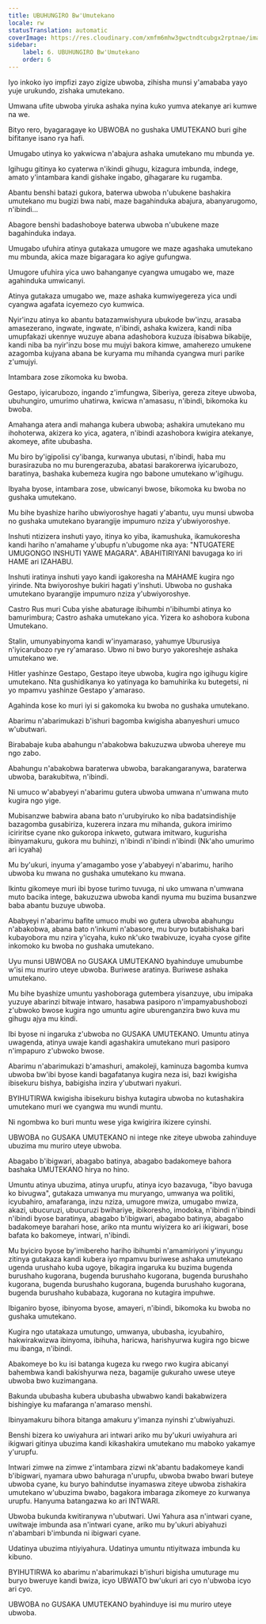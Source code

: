 ```yaml
---
title: UBUHUNGIRO Bw'Umutekano
locale: rw
statusTranslation: automatic
coverImage: https://res.cloudinary.com/xmfm6mhw3gwctndtcubgx2rptnae/image/upload/v1740337243/small_cover_educacion_fundamental_a051170f1c.webp
sidebar:
    label: 6. UBUHUNGIRO Bw'Umutekano
    order: 6
---
```

Iyo inkoko iyo impfizi zayo zigize ubwoba, zihisha munsi y'amababa yayo yuje urukundo, zishaka umutekano.

Umwana ufite ubwoba yiruka ashaka nyina kuko yumva atekanye ari kumwe na we.

Bityo rero, byagaragaye ko UBWOBA no gushaka UMUTEKANO buri gihe bifitanye isano rya hafi.

Umugabo utinya ko yakwicwa n'abajura ashaka umutekano mu mbunda ye.

Igihugu gitinya ko cyaterwa n'ikindi gihugu, kizagura imbunda, indege, amato y'intambara kandi gishake ingabo, gihagarare ku rugamba.

Abantu benshi batazi gukora, baterwa ubwoba n'ubukene bashakira umutekano mu bugizi bwa nabi, maze bagahinduka abajura, abanyarugomo, n'ibindi...

Abagore benshi badashoboye baterwa ubwoba n'ubukene maze bagahinduka indaya.

Umugabo ufuhira atinya gutakaza umugore we maze agashaka umutekano mu mbunda, akica maze bigaragara ko agiye gufungwa.

Umugore ufuhira yica uwo bahanganye cyangwa umugabo we, maze agahinduka umwicanyi.

Atinya gutakaza umugabo we, maze ashaka kumwiyegereza yica undi cyangwa agafata icyemezo cyo kumwica.

Nyir'inzu atinya ko abantu batazamwishyura ubukode bw'inzu, arasaba amasezerano, ingwate, ingwate, n'ibindi, ashaka kwizera, kandi niba umupfakazi ukennye wuzuye abana adashobora kuzuza ibisabwa bikabije, kandi niba ba nyir'inzu bose mu mujyi bakora kimwe, amaherezo umukene azagomba kujyana abana be kuryama mu mihanda cyangwa muri parike z'umujyi.

Intambara zose zikomoka ku bwoba.

Gestapo, iyicarubozo, ingando z'imfungwa, Siberiya, gereza ziteye ubwoba, ubuhungiro, umurimo uhatirwa, kwicwa n'amasasu, n'ibindi, bikomoka ku bwoba.

Amahanga atera andi mahanga kubera ubwoba; ashakira umutekano mu ihohoterwa, akizera ko yica, agatera, n'ibindi azashobora kwigira atekanye, akomeye, afite ububasha.

Mu biro by'igipolisi cy'ibanga, kurwanya ubutasi, n'ibindi, haba mu burasirazuba no mu burengerazuba, abatasi barakorerwa iyicarubozo, baratinya, bashaka kubemeza kugira ngo babone umutekano w'igihugu.

Ibyaha byose, intambara zose, ubwicanyi bwose, bikomoka ku bwoba no gushaka umutekano.

Mu bihe byashize hariho ubwiyoroshye hagati y'abantu, uyu munsi ubwoba no gushaka umutekano byarangije impumuro nziza y'ubwiyoroshye.

Inshuti ntizizera inshuti yayo, itinya ko yiba, ikamushuka, ikamukoresha kandi hariho n'amahame y'ubupfu n'ubugome nka aya: "NTUGATERE UMUGONGO INSHUTI YAWE MAGARA". ABAHITIRIYANI bavugaga ko iri HAME ari IZAHABU.

Inshuti iratinya inshuti yayo kandi igakoresha na MAHAME kugira ngo yirinde. Nta bwiyoroshye bukiri hagati y'inshuti. Ubwoba no gushaka umutekano byarangije impumuro nziza y'ubwiyoroshye.

Castro Rus muri Cuba yishe abaturage ibihumbi n'ibihumbi atinya ko bamurimbura; Castro ashaka umutekano yica. Yizera ko ashobora kubona Umutekano.

Stalin, umunyabinyoma kandi w'inyamaraso, yahumye Uburusiya n'iyicarubozo rye ry'amaraso. Ubwo ni bwo buryo yakoresheje ashaka umutekano we.

Hitler yashinze Gestapo, Gestapo iteye ubwoba, kugira ngo igihugu kigire umutekano. Nta gushidikanya ko yatinyaga ko bamuhirika ku butegetsi, ni yo mpamvu yashinze Gestapo y'amaraso.

Agahinda kose ko muri iyi si gakomoka ku bwoba no gushaka umutekano.

Abarimu n'abarimukazi b'ishuri bagomba kwigisha abanyeshuri umuco w'ubutwari.

Birababaje kuba abahungu n'abakobwa bakuzuzwa ubwoba uhereye mu ngo zabo.

Abahungu n'abakobwa baraterwa ubwoba, barakangaranywa, baraterwa ubwoba, barakubitwa, n'ibindi.

Ni umuco w'ababyeyi n'abarimu gutera ubwoba umwana n'umwana muto kugira ngo yige.

Mubisanzwe babwira abana bato n'urubyiruko ko niba badatsindishije bazagomba gusabiriza, kuzerera inzara mu mihanda, gukora imirimo iciriritse cyane nko gukoropa inkweto, gutwara imitwaro, kugurisha ibinyamakuru, gukora mu buhinzi, n'ibindi n'ibindi n'ibindi (Nk'aho umurimo ari icyaha)

Mu by'ukuri, inyuma y'amagambo yose y'ababyeyi n'abarimu, hariho ubwoba ku mwana no gushaka umutekano ku mwana.

Ikintu gikomeye muri ibi byose turimo tuvuga, ni uko umwana n'umwana muto bacika intege, bakuzuzwa ubwoba kandi nyuma mu buzima busanzwe baba abantu buzuye ubwoba.

Ababyeyi n'abarimu bafite umuco mubi wo gutera ubwoba abahungu n'abakobwa, abana bato n'inkumi n'abasore, mu buryo butabishaka bari kubayobora mu nzira y'icyaha, kuko nk'uko twabivuze, icyaha cyose gifite inkomoko ku bwoba no gushaka umutekano.

Uyu munsi UBWOBA no GUSAKA UMUTEKANO byahinduye umubumbe w'isi mu muriro uteye ubwoba. Buriwese aratinya. Buriwese ashaka umutekano.

Mu bihe byashize umuntu yashoboraga gutembera yisanzuye, ubu imipaka yuzuye abarinzi bitwaje intwaro, hasabwa pasiporo n'impamyabushobozi z'ubwoko bwose kugira ngo umuntu agire uburenganzira bwo kuva mu gihugu ajya mu kindi.

Ibi byose ni ingaruka z'ubwoba no GUSAKA UMUTEKANO. Umuntu atinya uwagenda, atinya uwaje kandi agashakira umutekano muri pasiporo n'impapuro z'ubwoko bwose.

Abarimu n'abarimukazi b'amashuri, amakoleji, kaminuza bagomba kumva ubwoba bw'ibi byose kandi bagafatanya kugira neza isi, bazi kwigisha ibisekuru bishya, babigisha inzira y'ubutwari nyakuri.

BYIHUTIRWA kwigisha ibisekuru bishya kutagira ubwoba no kutashakira umutekano muri we cyangwa mu wundi muntu.

Ni ngombwa ko buri muntu wese yiga kwigirira ikizere cyinshi.

UBWOBA no GUSAKA UMUTEKANO ni intege nke ziteye ubwoba zahinduye ubuzima mu muriro uteye ubwoba.

Abagabo b'ibigwari, abagabo batinya, abagabo badakomeye bahora bashaka UMUTEKANO hirya no hino.

Umuntu atinya ubuzima, atinya urupfu, atinya icyo bazavuga, "ibyo bavuga ko bivugwa", gutakaza umwanya mu muryango, umwanya wa politiki, icyubahiro, amafaranga, inzu nziza, umugore mwiza, umugabo mwiza, akazi, ubucuruzi, ubucuruzi bwihariye, ibikoresho, imodoka, n'ibindi n'ibindi n'ibindi byose baratinya, abagabo b'ibigwari, abagabo batinya, abagabo badakomeye barahari hose, ariko nta muntu wiyizera ko ari ikigwari, bose bafata ko bakomeye, intwari, n'ibindi.

Mu byiciro byose by'imibereho hariho ibihumbi n'amamiriyoni y'inyungu zitinya gutakaza kandi kubera iyo mpamvu buriwese ashaka umutekano ugenda urushaho kuba ugoye, bikagira ingaruka ku buzima bugenda burushaho kugorana, bugenda burushaho kugorana, bugenda burushaho kugorana, bugenda burushaho kugorana, bugenda burushaho kugorana, bugenda burushaho kubabaza, kugorana no kutagira impuhwe.

Ibiganiro byose, ibinyoma byose, amayeri, n'ibindi, bikomoka ku bwoba no gushaka umutekano.

Kugira ngo utatakaza umutungo, umwanya, ububasha, icyubahiro, hakwirakwizwa ibinyoma, ibihuha, haricwa, harishyurwa kugira ngo bicwe mu ibanga, n'ibindi.

Abakomeye bo ku isi batanga kugeza ku rwego rwo kugira abicanyi bahembwa kandi bakishyurwa neza, bagamije gukuraho uwese uteye ubwoba bwo kuzimangana.

Bakunda ububasha kubera ububasha ubwabwo kandi bakabwizera bishingiye ku mafaranga n'amaraso menshi.

Ibinyamakuru bihora bitanga amakuru y'imanza nyinshi z'ubwiyahuzi.

Benshi bizera ko uwiyahura ari intwari ariko mu by'ukuri uwiyahura ari ikigwari gitinya ubuzima kandi kikashakira umutekano mu maboko yakamye y'urupfu.

Intwari zimwe na zimwe z'intambara zizwi nk'abantu badakomeye kandi b'ibigwari, nyamara ubwo bahuraga n'urupfu, ubwoba bwabo bwari buteye ubwoba cyane, ku buryo bahindutse inyamaswa ziteye ubwoba zishakira umutekano w'ubuzima bwabo, bagakora imbaraga zikomeye zo kurwanya urupfu. Hanyuma batangazwa ko ari INTWARI.

Ubwoba bukunda kwitiranywa n'ubutwari. Uwi Yahura asa n'intwari cyane, uwitwaje imbunda asa n'intwari cyane, ariko mu by'ukuri abiyahuzi n'abambari b'imbunda ni ibigwari cyane.

Udatinya ubuzima ntiyiyahura. Udatinya umuntu ntiyitwaza imbunda ku kibuno.

BYIHUTIRWA ko abarimu n'abarimukazi b'ishuri bigisha umuturage mu buryo bweruye kandi bwiza, icyo UBWATO bw'ukuri ari cyo n'ubwoba icyo ari cyo.

UBWOBA no GUSAKA UMUTEKANO byahinduye isi mu muriro uteye ubwoba.

